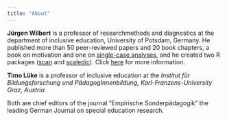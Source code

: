 ```yaml
---
title: "About"
---
```


**Jürgen Wilbert** is a professor of researchmethods and diagnostics at the department of inclusive education, University of Potsdam, Germany. He published more than 50 peer-reviewed papers and 20 book chapters, a book on motivation and one on [single-case analyses](https://github.com/jazznbass/scan-Book), and he created two R packages ([scan](https://github.com/jazznbass/scan) and [scaledic](https://github.com/jazznbass/scaledic)). Click [here](https://jazznbass.github.io/homepage/) for more information.

**Timo Lüke** is a professor of inclusive education at the *Institut für Bildungsforschung und PädagogInnenbildung, Karl-Franzens-University Graz, Austria*

Both are chief editors of the journal "Empirische Sonderpädagogik" the leading German Journal on special education research.
